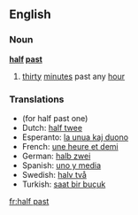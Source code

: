==English==
===Noun===
'''[[half]] [[past]]'''
# [[thirty]] [[minute]]s past any [[hour]]

===Translations===
* (for half past one)
*Dutch: [[half twee]]
*Esperanto: [[la unua kaj duono]]
*French: [[une heure et demi]]
*German: [[halb zwei]]
*Spanish: [[uno y media]]
*Swedish: [[halv två]]
*Turkish: [[saat bir buçuk]]
[[fr:half past]]